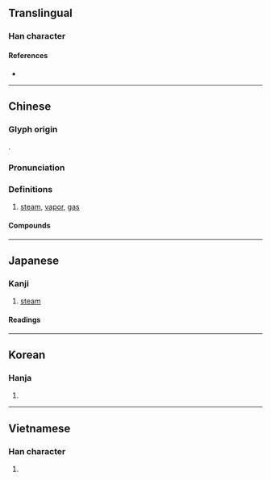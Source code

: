 {{character info/new}}
==Translingual==

===Han character===
{{Han char|rn=85|rad=水|as=04|sn=7|four=38117|canj=EOMN|ids=⿰氵气}}

====References====
* {{Han ref|kx=0609.060|dkj=17177|dj=1002.030|hdz=31566.040|uh=6C7D|ud=27773|bh=A854|bd=43092}}

----

==Chinese==
{{zh-forms}}

===Glyph origin===
{{Han etym}}
{{Han compound|水|气|ls=psc|c1=s|c2=p|alt1=氵|t1=water}}.

===Pronunciation===
{{zh-pron
|m=qì
|dg=чи3
|c=hei3
|h=pfs=hi
|md=ké
|mn=khì
|w=2qi
|mc=
|oc=y
|cat=n
}}

===Definitions===
{{zh-hanzi}}

# [[steam]], [[vapor]], [[gas]]

====Compounds====
{{zh-der|出租汽車|公共汽車|汽艇|汽電共生|汽笛|汽輾|無鉛汽油|汽表|汽燈|蒸汽機|汽化|汽水|汽油|汽車旅館|汽酒|汽壓|汽車|汽船|汽化器|汽油引擎|蒸汽|蒸汽船|汽車租賃|汽油燈|汽鍋|汽輪機|汽車美容|汽車保險|汽缸|汽機|汽力|汽化熱|蹼輪汽船|高級汽油|開汽水|雙頭汽鍋|飽和蒸汽}}

----

==Japanese==

===Kanji===
{{ja-kanji|grade=2|rs=水04}}

# [[steam]]

====Readings====
{{ja-readings
|goon=け
|kanon=き
|on=いつ
|kun=ゆげ-, みずけ
}}

{{attention|ja|check and expand on readings; two different Chinese words? (cmn: qí, ja: ki, ko: gi vs. cmn: yǐ, ko: heul, ja: itsu)}}

----

==Korean==

===Hanja===
{{ko-hanja|hangeul=[[기]], [[흘]]}}

# {{defn|lang=ko|sort=水04}}

----

==Vietnamese==

===Han character===
{{vi-hantu|[[khí]]|rs=水04}}

# {{defn|lang=vi|sort=水04}}